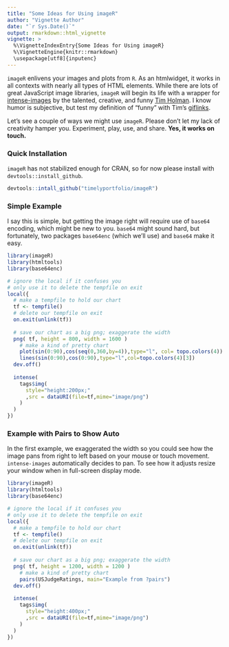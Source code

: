 ```yaml
---
title: "Some Ideas for Using imageR"
author: "Vignette Author"
date: "`r Sys.Date()`"
output: rmarkdown::html_vignette
vignette: >
  %\VignetteIndexEntry{Some Ideas for Using imageR}
  %\VignetteEngine{knitr::rmarkdown}
  \usepackage[utf8]{inputenc}
---
```


`imageR` enlivens your images and plots from `R`.  As an htmlwidget, it works in all contexts with nearly all types of HTML elements.  While there are lots of great JavaScript image libraries, `imageR` will begin its life with a wrapper for [intense-images](http://tholman.com/) by the talented, creative, and funny [Tim Holman](http://tholman.com/).  I know humor is subjective, but test my definition of "funny" with Tim's [giflinks](http://tholman.com/giflinks/).

Let's see a couple of ways we might use `imageR`.  Please don't let my lack of creativity hamper you.  Experiment, play, use, and share.  **Yes, it works on touch.**

### Quick Installation

`imageR` has not stabilized enough for CRAN, so for now please install with `devtools::install_github`.

```r
devtools::intall_github("timelyportfolio/imageR")
```

### Simple Example

I say this is simple, but getting the image right will require use of `base64` encoding, which might be new to you.  `base64` might sound hard, but fortunately, two packages `base64enc` (which we'll use) and `base64` make it easy.

```r
library(imageR)
library(htmltools)
library(base64enc)

# ignore the local if it confuses you
# only use it to delete the tempfile on exit
local({
  # make a tempfile to hold our chart  
  tf <- tempfile()
  # delete our tempfile on exit
  on.exit(unlink(tf))
  
  # save our chart as a big png; exaggerate the width
  png( tf, height = 800, width = 1600 )
    # make a kind of pretty chart
    plot(sin(0:90),cos(seq(0,360,by=4)),type="l", col= topo.colors(4))
    lines(sin(0:90),cos(0:90),type="l",col=topo.colors(4)[3])
  dev.off()
  
  intense(
    tags$img(
      style="height:200px;"
      ,src = dataURI(file=tf,mime="image/png")
    )
  )
})
```

### Example with Pairs to Show Auto

In the first example, we exaggerated the width so you could see how the image pans from right to left based on your mouse or touch movement.  `intense-images` automatically decides to pan.  To see how it adjusts resize your window when in full-screen display mode.

```r
library(imageR)
library(htmltools)
library(base64enc)

# ignore the local if it confuses you
# only use it to delete the tempfile on exit
local({
  # make a tempfile to hold our chart  
  tf <- tempfile()
  # delete our tempfile on exit
  on.exit(unlink(tf))
  
  # save our chart as a big png; exaggerate the width
  png( tf, height = 1200, width = 1200 )
    # make a kind of pretty chart
    pairs(USJudgeRatings, main="Example from ?pairs")
  dev.off()
  
  intense(
    tags$img(
      style="height:400px;"
      ,src = dataURI(file=tf,mime="image/png")
    )
  )
})
```
